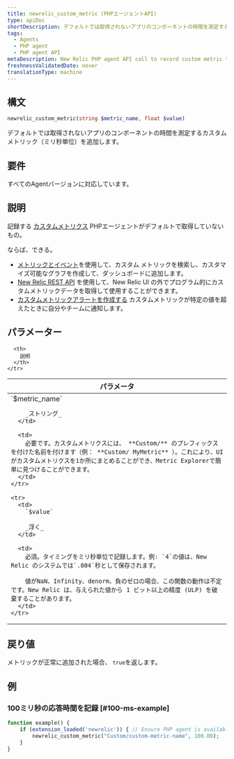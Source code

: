 ```yaml
---
title: newrelic_custom_metric (PHPエージェントAPI)
type: apiDoc
shortDescription: デフォルトでは取得されないアプリのコンポーネントの時間を測定するカスタムメトリック（ミリ秒単位）を追加します。
tags:
  - Agents
  - PHP agent
  - PHP agent API
metaDescription: New Relic PHP agent API call to record custom metric timeslice data.
freshnessValidatedDate: never
translationType: machine
---
```


## 構文

```php
newrelic_custom_metric(string $metric_name, float $value)
```

デフォルトでは取得されないアプリのコンポーネントの時間を測定するカスタムメトリック（ミリ秒単位）を追加します。

## 要件

すべてのAgentバージョンに対応しています。

## 説明

記録する [カスタムメトリクス](/docs/agents/manage-apm-agents/agent-data/custom-metrics) PHPエージェントがデフォルトで取得していないもの。

ならば、できる。

* [メトリックとイベント](/docs/query-your-data/explore-query-data/data-explorer/introduction-data-explorer)を使用して、カスタム メトリックを検索し、カスタマイズ可能なグラフを作成して、ダッシュボードに追加します。
* [New Relic REST API](/docs/apis/rest-api-v2/requirements/new-relic-rest-api-v2-getting-started) を使用して、New Relic UI の外でプログラム的にカスタムメトリックデータを取得して使用することができます。
* [カスタムメトリックアラートを作成する](/docs/alerts/new-relic-alerts/configuring-alert-policies/define-custom-metrics-alert-condition) カスタムメトリックが特定の値を超えたときに自分やチームに通知します。

## パラメーター

<table>
  <thead>
    <tr>
      <th width="25%">
        パラメータ
      </th>

      <th>
        説明
      </th>
    </tr>
  </thead>

  <tbody>
    <tr>
      <td>
        `$metric_name`

        _ストリング_
      </td>

      <td>
        必要です。カスタムメトリクスには、 **Custom/** のプレフィックスを付けた名前を付けます（例： **Custom/ MyMetric** ）。これにより、UIがカスタムメトリクスを1か所にまとめることができ、Metric Explorerで簡単に見つけることができます。
      </td>
    </tr>

    <tr>
      <td>
        `$value`

        _浮く_
      </td>

      <td>
        必須。タイミングをミリ秒単位で記録します。例: `4`の値は、New Relic のシステムでは`.004`秒として保存されます。

        値がNaN、Infinity、denorm、負のゼロの場合、この関数の動作は不定です。New Relic は、与えられた値から 1 ビット以上の精度 (ULP) を破棄することがあります。
      </td>
    </tr>
  </tbody>
</table>

## 戻り値

メトリックが正常に追加された場合、 `true`を返します。

## 例

### 100ミリ秒の応答時間を記録 [#100-ms-example]

```php
function example() {
    if (extension_loaded('newrelic')) { // Ensure PHP agent is available
        newrelic_custom_metric("Custom/custom-metric-name", 100.00);
    }
}
```
